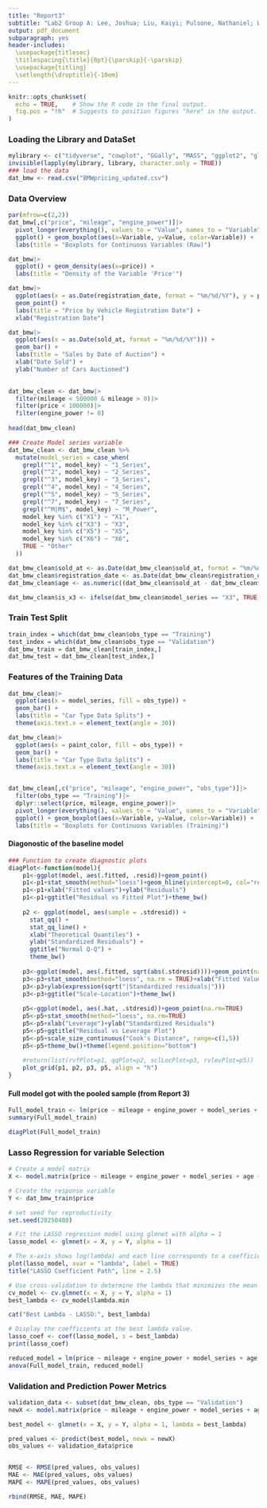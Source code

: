 ```yaml
---
title: "Report3"
subtitle: "Lab2 Group A: Lee, Joshua; Liu, Kaiyi; Pulsone, Nathaniel; Wang, Mengyao; Xu, Zexian; Yang, Xiaojing"
output: pdf_document
subparagraph: yes
header-includes:
  \usepackage{titlesec}
  \titlespacing{\title}{0pt}{\parskip}{-\parskip}
  \usepackage{titling}
  \setlength{\droptitle}{-10em}
---
```


\vspace{-10truemm}

```r
knitr::opts_chunk$set(
  echo = TRUE,    # Show the R code in the final output.
  fig.pos = "!h"  # Suggests to position figures "here" in the output.
)
```

### Loading the Library and DataSet

```r
mylibrary <- c("tidyverse", "cowplot", "GGally", "MASS", "ggplot2", "glmnet", "data.table", "car", "MLmetrics")
invisible(lapply(mylibrary, library, character.only = TRUE))
### load the data
dat_bmw <- read.csv("BMWpricing_updated.csv")
```

### Data Overview
```r
par(mfrow=c(2,2))
dat_bmw[,c("price", "mileage", "engine_power")]|>
  pivot_longer(everything(), values_to = "Value", names_to = "Variable") |>
  ggplot() + geom_boxplot(aes(x=Variable, y=Value, color=Variable)) +
  labs(title = "Boxplots for Continuous Variables (Raw)")

dat_bmw|>
  ggplot() + geom_density(aes(x=price)) +
  labs(title = "Density of the Variable 'Price'")

dat_bmw|>
  ggplot(aes(x = as.Date(registration_date, format = "%m/%d/%Y"), y = price)) +
  geom_point() + 
  labs(title = "Price by Vehicle Registration Date") +
  xlab("Registration Date")

dat_bmw|>
  ggplot(aes(x = as.Date(sold_at, format = "%m/%d/%Y"))) +
  geom_bar() + 
  labs(title = "Sales by Date of Auction") +
  xlab("Date Sold") +
  ylab("Number of Cars Auctioned")
  
```

```r
dat_bmw_clean <- dat_bmw|>
  filter(mileage < 500000 & mileage > 0)|>
  filter(price < 100000)|>
  filter(engine_power != 0)
  
head(dat_bmw_clean)
```

```R
### Create Model series variable
dat_bmw_clean <- dat_bmw_clean %>%
  mutate(model_series = case_when(
    grepl("^1", model_key) ~ "1_Series",
    grepl("^2", model_key) ~ "2_Series",
    grepl("^3", model_key) ~ "3_Series",
    grepl("^4", model_key) ~ "4_Series",
    grepl("^5", model_key) ~ "5_Series",
    grepl("^7", model_key) ~ "7_Series",
    grepl("^M|M$", model_key) ~ "M_Power",
    model_key %in% c("X1") ~ "X1",
    model_key %in% c("X3") ~ "X3",
    model_key %in% c("X5") ~ "X5",
    model_key %in% c("X6") ~ "X6",
    TRUE ~ "Other"
  ))
```

```r
dat_bmw_clean$sold_at <- as.Date(dat_bmw_clean$sold_at, format = "%m/%d/%Y")
dat_bmw_clean$registration_date <- as.Date(dat_bmw_clean$registration_date, format = "%m/%d/%Y")
dat_bmw_clean$age <- as.numeric((dat_bmw_clean$sold_at - dat_bmw_clean$registration_date) / 365.25)
```

```r
dat_bmw_clean$is_x3 <- ifelse(dat_bmw_clean$model_series == "X3", TRUE, FALSE)
```


### Train Test Split
```R
train_index = which(dat_bmw_clean$obs_type == "Training")
test_index = which(dat_bmw_clean$obs_type == "Validation")
dat_bmw_train = dat_bmw_clean[train_index,]
dat_bmw_test = dat_bmw_clean[test_index,]
```

### Features of the Training Data
```r
dat_bmw_clean|>
  ggplot(aes(x = model_series, fill = obs_type)) +
  geom_bar() +
  labs(title = "Car Type Data Splits") +
  theme(axis.text.x = element_text(angle = 30))

dat_bmw_clean|>
  ggplot(aes(x = paint_color, fill = obs_type)) +
  geom_bar() +
  labs(title = "Car Type Data Splits") +
  theme(axis.text.x = element_text(angle = 30))


dat_bmw_clean[,c("price", "mileage", "engine_power", "obs_type")]|>
  filter(obs_type == "Training")|>
  dplyr::select(price, mileage, engine_power)|>
  pivot_longer(everything(), values_to = "Value", names_to = "Variable") |>
  ggplot() + geom_boxplot(aes(x=Variable, y=Value, color=Variable)) +
  labs(title = "Boxplots for Continuous Variables (Training)")
```

#### Diagonostic of the baseline model

```r
### Function to create diagnostic plots
diagPlot<-function(model){
    p1<-ggplot(model, aes(.fitted, .resid))+geom_point()
    p1<-p1+stat_smooth(method="loess")+geom_hline(yintercept=0, col="red", linetype="dashed")
    p1<-p1+xlab("Fitted values")+ylab("Residuals")
    p1<-p1+ggtitle("Residual vs Fitted Plot")+theme_bw()
    
    p2 <- ggplot(model, aes(sample = .stdresid)) +
      stat_qq() +
      stat_qq_line() +
      xlab("Theoretical Quantiles") +
      ylab("Standardized Residuals") +
      ggtitle("Normal Q-Q") +
      theme_bw()
    
    p3<-ggplot(model, aes(.fitted, sqrt(abs(.stdresid))))+geom_point(na.rm=TRUE)
    p3<-p3+stat_smooth(method="loess", na.rm = TRUE)+xlab("Fitted Value")
    p3<-p3+ylab(expression(sqrt("|Standardized residuals|")))
    p3<-p3+ggtitle("Scale-Location")+theme_bw()
    
    p5<-ggplot(model, aes(.hat, .stdresid))+geom_point(na.rm=TRUE)
    p5<-p5+stat_smooth(method="loess", na.rm=TRUE)
    p5<-p5+xlab("Leverage")+ylab("Standardized Residuals")
    p5<-p5+ggtitle("Residual vs Leverage Plot")
    p5<-p5+scale_size_continuous("Cook's Distance", range=c(1,5))
    p5<-p5+theme_bw()+theme(legend.position="bottom")
    
    #return(list(rvfPlot=p1, qqPlot=p2, sclLocPlot=p3, rvlevPlot=p5))
    plot_grid(p1, p2, p3, p5, align = "h")
}
```


#### Full model got with the pooled sample (from Report 3)
```r
Full_model_train <- lm(price ~ mileage + engine_power + model_series + age + I(mileage^(1/2)) + mileage:engine_power, data = dat_bmw_train)
summary(Full_model_train)

diagPlot(Full_model_train)
```

### Lasso Regression for variable Selection
```r
# Create a model matrix
X <- model.matrix(price ~ mileage + engine_power + model_series + age + I(mileage^(1/2)) + mileage:engine_power, data = dat_bmw_train)[, -1]

# Create the response variable
Y <- dat_bmw_train$price

# set seed for reproductivity
set.seed(20250408)

# Fit the LASSO regression model using glmnet with alpha = 1
lasso_model <- glmnet(x = X, y = Y, alpha = 1)

# The x-axis shows log(lambda) and each line corresponds to a coefficient.
plot(lasso_model, xvar = "lambda", label = TRUE)
title("LASSO Coefficient Path", line = 2.5)

```
```r
# Use cross-validation to determine the lambda that minimizes the mean squared error
cv_model <- cv.glmnet(x = X, y = Y, alpha = 1)
best_lambda <- cv_model$lambda.min

cat("Best Lambda - LASSO:", best_lambda)
```

```r
# Display the coefficients at the best lambda value.
lasso_coef <- coef(lasso_model, s = best_lambda)
print(lasso_coef)
```
```r
reduced_model = lm(price ~ mileage + engine_power + model_series + age + I(mileage^(1/2)), data = dat_bmw_train)
anova(Full_model_train, reduced_model)
```
### Validation and Prediction Power Metrics

```r
validation_data <- subset(dat_bmw_clean, obs_type == "Validation")
newX <- model.matrix(price ~ mileage + engine_power + model_series + age + I(mileage^(1/2)) + mileage:engine_power, data = validation_data)[, -1]

best_model <- glmnet(x = X, y = Y, alpha = 1, lambda = best_lambda)

pred_values <- predict(best_model, newx = newX)
obs_values <- validation_data$price


RMSE <- RMSE(pred_values, obs_values)
MAE <- MAE(pred_values, obs_values)
MAPE <- MAPE(pred_values, obs_values)

rbind(RMSE, MAE, MAPE)
```


